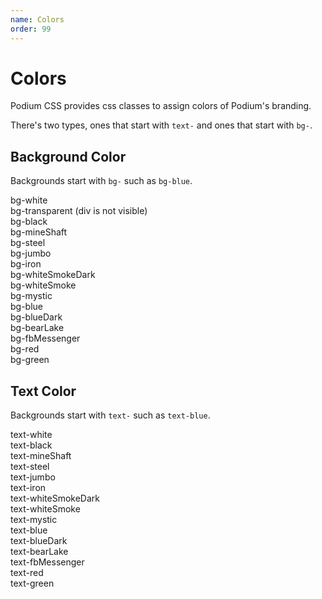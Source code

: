 ```yaml
---
name: Colors
order: 99
---
```



# Colors

Podium CSS provides css classes to assign colors of Podium's branding.

There's two types, ones that start with `text-` and ones that start with `bg-`.

## Background Color

Backgrounds start with `bg-` such as `bg-blue`.

<div
  class="p-5 rounded-lg"
  style={{
    backgroundImage:
      'linear-gradient(45deg, lightgray 25%, transparent 25%), linear-gradient(-45deg, lightgray 25%, transparent 25%), linear-gradient(45deg, transparent 75%, lightgray 75%), linear-gradient(-45deg, transparent 75%, lightgray 75%)',
    backgroundSize: '20px 20px',
    backgroundPosition: '0 0, 0 10px, 10px -10px, -10px 0px'
  }}
>
  <div class="p-3 bg-white">bg-white</div>
  <div class="p-3 bg-transparent">
    <span class="bg-black text-white p-2 opacity-75">
      bg-transparent (div is not visible)
    </span>
  </div>
  <div class="p-3 bg-black text-white">bg-black</div>
  <div class="p-3 bg-mineShaft text-white">bg-mineShaft</div>
  <div class="p-3 bg-steel">bg-steel</div>
  <div class="p-3 bg-jumbo">bg-jumbo</div>
  <div class="p-3 bg-iron">bg-iron</div>
  <div class="p-3 bg-whiteSmokeDark">bg-whiteSmokeDark</div>
  <div class="p-3 bg-whiteSmoke">bg-whiteSmoke</div>
  <div class="p-3 bg-mystic">bg-mystic</div>
  <div class="p-3 bg-blue">bg-blue</div>
  <div class="p-3 bg-blueDark">bg-blueDark</div>
  <div class="p-3 bg-bearLake">bg-bearLake</div>
  <div class="p-3 bg-fbMessenger">bg-fbMessenger</div>
  <div class="p-3 bg-red">bg-red</div>
  <div class="p-3 bg-green">bg-green</div>
</div>

## Text Color

Backgrounds start with `text-` such as `text-blue`.

<div class="p-5">
  <div class="p-3 text-white bg-black">text-white</div>
  <div class="p-3 text-black">text-black</div>
  <div class="p-3 text-mineShaft">text-mineShaft</div>
  <div class="p-3 text-steel">text-steel</div>
  <div class="p-3 text-jumbo">text-jumbo</div>
  <div class="p-3 text-iron">text-iron</div>
  <div class="p-3 text-whiteSmokeDark">text-whiteSmokeDark</div>
  <div class="p-3 text-whiteSmoke">text-whiteSmoke</div>
  <div class="p-3 text-mystic">text-mystic</div>
  <div class="p-3 text-blue">text-blue</div>
  <div class="p-3 text-blueDark">text-blueDark</div>
  <div class="p-3 text-bearLake">text-bearLake</div>
  <div class="p-3 text-fbMessenger">text-fbMessenger</div>
  <div class="p-3 text-red">text-red</div>
  <div class="p-3 text-green">text-green</div>
</div>
